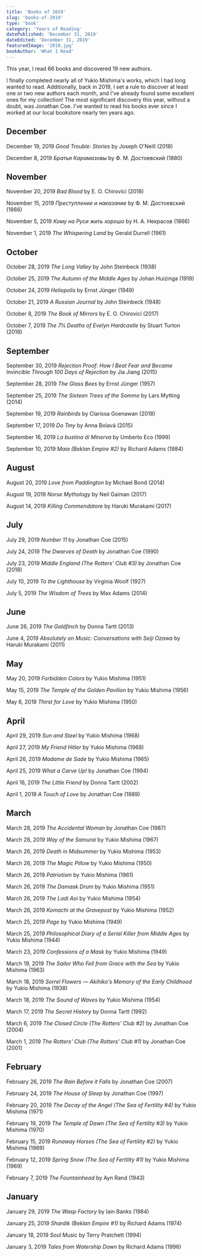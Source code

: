 ```yaml
---
title: 'Books of 2019'
slug: 'books-of-2019'
type: 'book'
category: 'Years of Reading'
datePublished: 'December 31, 2019'
dateEdited: 'December 31, 2019'
featuredImage: '2019.jpg'
bookAuthor: 'What I Read'
---
```


This year, I read 66 books and discovered 19 new authors.

I finally completed nearly all of Yukio Mishima's works, which I had long wanted
to read. Additionally, back in 2019, I set a rule to discover at least one or
two new authors each month, and I've already found some excellent ones for my
collection! The most significant discovery this year, without a doubt, was
Jonathan Coe. I've wanted to read his books ever since I worked at our local
bookstore nearly ten years ago.

## December

December 19, 2019 _Good Trouble: Stories_ by Joseph O'Neill (2018)

December 8, 2019 _Братья Карамазовы_ by Ф. М. Достоевский (1880)

## November

November 20, 2019 _Bad Blood_ by E. O. Chirovici (2018)

November 15, 2019 _Преступление и наказание_ by Ф. М. Достоевский (1866)

November 5, 2019 _Кому на Руси жить хорошо_ by Н. А. Некрасов (1866)

November 1, 2019 _The Whispering Land_ by Gerald Durrell (1961)

## October

October 28, 2019 _The Long Valley_ by John Steinbeck (1938)

October 25, 2019 _The Autumn of the Middle Ages_ by Johan Huizinga (1919)

October 24, 2019 _Heliopolis_ by Ernst Jünger (1949)

October 21, 2019 _A Russian Journal_ by John Steinbeck (1948)

October 8, 2019 _The Book of Mirrors_ by E. O. Chirovici (2017)

October 7, 2019 _The 7½ Deaths of Evelyn Hardcastle_ by Stuart Turton (2018)

## September

September 30, 2019 _Rejection Proof: How I Beat Fear and Became Invincible
Through 100 Days of Rejection_ by Jia Jiang (2015)

September 28, 2019 _The Glass Bees_ by Ernst Jünger (1957)

September 25, 2019 _The Sixteen Trees of the Somme_ by Lars Mytting (2014)

September 19, 2019 _Rainbirds_ by Clarissa Goenawan (2018)

September 17, 2019 _Do Tmy_ by Anna Bolavá (2015)

September 16, 2019 _La bustina di Minerva_ by Umberto Eco (1999)

September 10, 2019 _Maia (Beklan Empire #2)_ by Richard Adams (1984)

## August

August 20, 2019 _Love from Paddington_ by Michael Bond (2014)

August 19, 2019 _Norse Mythology_ by Neil Gaiman (2017)

August 14, 2019 _Killing Commendatore_ by Haruki Murakami (2017)

## July

July 29, 2019 _Number 11_ by Jonathan Coe (2015)

July 24, 2019 _The Dwarves of Death_ by Jonathan Coe (1990)

July 23, 2019 _Middle England (The Rotters' Club #3)_ by Jonathan Coe (2018)

July 10, 2019 _To the Lighthouse_ by Virginia Woolf (1927)

July 5, 2019 _The Wisdom of Trees_ by Max Adams (2014)

## June

June 26, 2019 _The Goldfinch_ by Donna Tartt (2013)

June 4, 2019 _Absolutely on Music: Conversations with Seiji Ozawa_ by Haruki
Murakami (2011)

## May

May 20, 2019 _Forbidden Colors_ by Yukio Mishima (1951)

May 15, 2019 _The Temple of the Golden Pavilion_ by Yukio Mishima (1956)

May 6, 2019 _Thirst for Love_ by Yukio Mishima (1950)

## April

April 29, 2019 _Sun and Steel_ by Yukio Mishima (1968)

April 27, 2019 _My Friend Hitler_ by Yukio Mishima (1968)

April 26, 2019 _Madame de Sade_ by Yukio Mishima (1965)

April 25, 2019 _What a Carve Up!_ by Jonathan Coe (1994)

April 16, 2019 _The Little Friend_ by Donna Tartt (2002)

April 1, 2019 _A Touch of Love_ by Jonathan Coe (1989)

## March

March 28, 2019 _The Accidental Woman_ by Jonathan Coe (1987)

March 28, 2019 _Way of the Samurai_ by Yukio Mishima (1967)

March 26, 2019 _Death in Midsummer_ by Yukio Mishima (1953)

March 26, 2019 _The Magic Pillow_ by Yukio Mishima (1950)

March 26, 2019 _Patriotism_ by Yukio Mishima (1961)

March 26, 2019 _The Damask Drum_ by Yukio Mishima (1951)

March 26, 2019 _The Ladi Aoi_ by Yukio Mishima (1954)

March 26, 2019 _Komachi at the Gravepost_ by Yukio Mishima (1952)

March 25, 2019 _Page_ by Yukio Mishima (1949)

March 25, 2019 _Philosophical Diary of a Serial Killer from Middle Ages_ by
Yukio Mishima (1944)

March 23, 2019 _Confessions of a Mask_ by Yukio Mishima (1949)

March 19, 2019 _The Sailor Who Fell from Grace with the Sea_ by Yukio Mishima
(1963)

March 18, 2019 _Sorrel Flowers — Akihiko's Memory of the Early Childhood_ by
Yukio Mishima (1938)

March 18, 2019 _The Sound of Waves_ by Yukio Mishima (1954)

March 17, 2019 _The Secret History_ by Donna Tartt (1992)

March 6, 2019 _The Closed Circle (The Rotters' Club #2)_ by Jonathan Coe (2004)

March 1, 2019 _The Rotters' Club (The Rotters' Club #1)_ by Jonathan Coe (2001)

## February

February 26, 2019 _The Rain Before it Falls_ by Jonathan Coe (2007)

February 24, 2019 _The House of Sleep_ by Jonathan Coe (1997)

February 20, 2019 _The Decay of the Angel (The Sea of Fertility #4)_ by Yukio
Mishima (1971)

February 19, 2019 _The Temple of Dawn (The Sea of Fertility #3)_ by Yukio
Mishima (1970)

February 15, 2019 _Runaway Horses (The Sea of Fertility #2)_ by Yukio Mishima
(1969)

February 12, 2019 _Spring Snow (The Sea of Fertility #1)_ by Yukio Mishima
(1969)

February 7, 2019 _The Fountainhead_ by Ayn Rand (1943)

## January

January 29, 2019 _The Wasp Factory_ by Iain Banks (1984)

January 25, 2019 _Shardik (Beklan Empire #1)_ by Richard Adams (1974)

January 18, 2019 _Soul Music_ by Terry Pratchett (1994)

January 3, 2019 _Tales from Watership Down_ by Richard Adams (1996)
